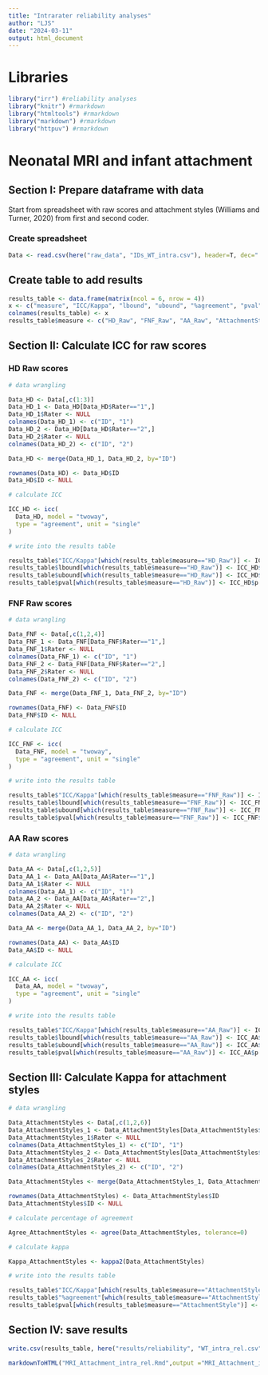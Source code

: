 ```yaml
---
title: "Intrarater reliability analyses"
author: "LJS"
date: "2024-03-11"
output: html_document
---
```


# Libraries 

```r
library("irr") #reliability analyses
library("knitr") #rmarkdown
library("htmltools") #rmarkdown
library("markdown") #rmarkdown
library("httpuv") #rmarkdown
```

# Neonatal MRI and infant attachment

## Section I: Prepare dataframe with data

Start from spreadsheet with raw scores and attachment styles (Williams and Turner, 2020) from first and second coder. 

### Create spreadsheet

```r
Data <- read.csv(here("raw_data", "IDs_WT_intra.csv"), header=T, dec=".",sep=",")
```

## Create table to add results

```r
results_table <- data.frame(matrix(ncol = 6, nrow = 4))
x <- c("measure", "ICC/Kappa", "lbound", "ubound", "%agreement", "pval")
colnames(results_table) <- x
results_table$measure <- c("HD_Raw", "FNF_Raw", "AA_Raw", "AttachmentStyle")
```

## Section II: Calculate ICC for raw scores

### HD Raw scores

```r

# data wrangling

Data_HD <- Data[,c(1:3)]
Data_HD_1 <- Data_HD[Data_HD$Rater=="1",]
Data_HD_1$Rater <- NULL
colnames(Data_HD_1) <- c("ID", "1")
Data_HD_2 <- Data_HD[Data_HD$Rater=="2",]
Data_HD_2$Rater <- NULL
colnames(Data_HD_2) <- c("ID", "2")

Data_HD <- merge(Data_HD_1, Data_HD_2, by="ID")

rownames(Data_HD) <- Data_HD$ID
Data_HD$ID <- NULL

# calculate ICC

ICC_HD <- icc(
  Data_HD, model = "twoway", 
  type = "agreement", unit = "single"
)

# write into the results table

results_table$"ICC/Kappa"[which(results_table$measure=="HD_Raw")] <- ICC_HD$value
results_table$lbound[which(results_table$measure=="HD_Raw")] <- ICC_HD$lbound
results_table$ubound[which(results_table$measure=="HD_Raw")] <- ICC_HD$ubound
results_table$pval[which(results_table$measure=="HD_Raw")] <- ICC_HD$p.value

```

### FNF Raw scores

```r

# data wrangling

Data_FNF <- Data[,c(1,2,4)]
Data_FNF_1 <- Data_FNF[Data_FNF$Rater=="1",]
Data_FNF_1$Rater <- NULL
colnames(Data_FNF_1) <- c("ID", "1")
Data_FNF_2 <- Data_FNF[Data_FNF$Rater=="2",]
Data_FNF_2$Rater <- NULL
colnames(Data_FNF_2) <- c("ID", "2")

Data_FNF <- merge(Data_FNF_1, Data_FNF_2, by="ID")

rownames(Data_FNF) <- Data_FNF$ID
Data_FNF$ID <- NULL

# calculate ICC

ICC_FNF <- icc(
  Data_FNF, model = "twoway", 
  type = "agreement", unit = "single"
)

# write into the results table

results_table$"ICC/Kappa"[which(results_table$measure=="FNF_Raw")] <- ICC_FNF$value
results_table$lbound[which(results_table$measure=="FNF_Raw")] <- ICC_FNF$lbound
results_table$ubound[which(results_table$measure=="FNF_Raw")] <- ICC_FNF$ubound
results_table$pval[which(results_table$measure=="FNF_Raw")] <- ICC_FNF$p.value

```

### AA Raw scores

```r

# data wrangling

Data_AA <- Data[,c(1,2,5)]
Data_AA_1 <- Data_AA[Data_AA$Rater=="1",]
Data_AA_1$Rater <- NULL
colnames(Data_AA_1) <- c("ID", "1")
Data_AA_2 <- Data_AA[Data_AA$Rater=="2",]
Data_AA_2$Rater <- NULL
colnames(Data_AA_2) <- c("ID", "2")

Data_AA <- merge(Data_AA_1, Data_AA_2, by="ID")

rownames(Data_AA) <- Data_AA$ID
Data_AA$ID <- NULL

# calculate ICC

ICC_AA <- icc(
  Data_AA, model = "twoway", 
  type = "agreement", unit = "single"
)

# write into the results table

results_table$"ICC/Kappa"[which(results_table$measure=="AA_Raw")] <- ICC_AA$value
results_table$lbound[which(results_table$measure=="AA_Raw")] <- ICC_AA$lbound
results_table$ubound[which(results_table$measure=="AA_Raw")] <- ICC_AA$ubound
results_table$pval[which(results_table$measure=="AA_Raw")] <- ICC_AA$p.value

```

## Section III: Calculate Kappa for attachment styles

```r

# data wrangling

Data_AttachmentStyles <- Data[,c(1,2,6)]
Data_AttachmentStyles_1 <- Data_AttachmentStyles[Data_AttachmentStyles$Rater=="1",]
Data_AttachmentStyles_1$Rater <- NULL
colnames(Data_AttachmentStyles_1) <- c("ID", "1")
Data_AttachmentStyles_2 <- Data_AttachmentStyles[Data_AttachmentStyles$Rater=="2",]
Data_AttachmentStyles_2$Rater <- NULL
colnames(Data_AttachmentStyles_2) <- c("ID", "2")

Data_AttachmentStyles <- merge(Data_AttachmentStyles_1, Data_AttachmentStyles_2, by="ID")

rownames(Data_AttachmentStyles) <- Data_AttachmentStyles$ID
Data_AttachmentStyles$ID <- NULL

# calculate percentage of agreement

Agree_AttachmentStyles <- agree(Data_AttachmentStyles, tolerance=0)

# calculate kappa

Kappa_AttachmentStyles <- kappa2(Data_AttachmentStyles)

# write into the results table

results_table$"ICC/Kappa"[which(results_table$measure=="AttachmentStyle")] <- Kappa_AttachmentStyles$value
results_table$"%agreement"[which(results_table$measure=="AttachmentStyle")] <- Agree_AttachmentStyles$value
results_table$pval[which(results_table$measure=="AttachmentStyle")] <- Kappa_AttachmentStyles$p.value

```

## Section IV: save results

```r
write.csv(results_table, here("results/reliability", "WT_intra_rel.csv"), row.names = FALSE)
```

```r
markdownToHTML("MRI_Attachment_intra_rel.Rmd",output ="MRI_Attachment_intra_rel.html")
```

